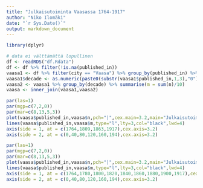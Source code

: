 ```yaml
---
title: "Julkaisutoiminta Vaasassa 1764-1917"
author: "Niko Ilomäki"
date: "`r Sys.Date()`"
output: markdown_document
---
```


```r
library(dplyr)
```

```r
# data ei välttämättä lopullinen
df <- readRDS("df.Rdata")
df <- df %>% filter(!is.na(published_in))
vaasa1 <- df %>% filter(city == "Vaasa") %>% group_by(published_in) %>% tally() %>% arrange(published_in)
vaasa1$decade <- as.numeric(paste0(substr(vaasa1$published_in,1,3),"0"))
vaasa2 <- vaasa1 %>% group_by(decade) %>% summarise(m = sum(n)/10)
vaasa <- inner_join(vaasa1,vaasa2)
```

```r
par(las=1)
par(mgp=c(7,2,0))
par(mar=c(8,13,5,3))
plot(vaasa$published_in,vaasa$n,pch="|",cex.main=3.2,main="Julkaisutoiminta Vaasassa 1764-1917",cex.lab=3.2,xlab="",ylab="Dokumenttia / vuosi",axes=FALSE,col="black")
lines(vaasa$published_in,vaasa$m,type="l",lty=3,col="black",lwd=4)
axis(side = 1, at = c(1764,1809,1863,1917),cex.axis=3.2)
axis(side = 2, at = c(0,40,80,120,160,194),cex.axis=3.2)
```

```r
par(las=1)
par(mgp=c(7,2,0))
par(mar=c(8,13,5,3))
plot(vaasa$published_in,vaasa$n,pch="|",cex.main=3.2,main="Julkaisutoiminta Vaasassa 1764-1917",cex.lab=3.2,xlab="",ylab="Dokumenttia / vuosi",axes=FALSE,col="black")
lines(vaasa$published_in,vaasa$m,type="l",lty=3,col="black",lwd=4)
axis(side = 1, at = c(1764,1780,1800,1820,1840,1860,1880,1900,1917),cex.axis=3.2)
axis(side = 2, at = c(0,40,80,120,160,194),cex.axis=3.2)
```
